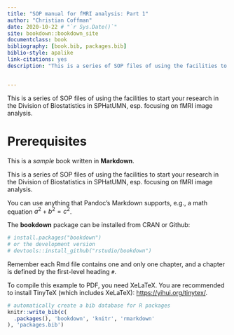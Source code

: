```yaml
--- 
title: "SOP manual for fMRI analysis: Part 1"
author: "Christian Coffman"
date: 2020-10-22 # "`r Sys.Date()`"
site: bookdown::bookdown_site
documentclass: book
bibliography: [book.bib, packages.bib]
biblio-style: apalike
link-citations: yes
description: "This is a series of SOP files of using the facilities to start your research in the Division of Biostatistics in SPH@UMN, esp. focusing on fMRI image analysis."


---
```

This is a series of SOP files of using the facilities to start your research in the Division of Biostatistics in SPHatUMN, esp. focusing on fMRI image analysis.

# Prerequisites

This is a _sample_ book written in **Markdown**. 

This is a series of SOP files of using the facilities to start your research in the Division of Biostatistics in SPHatUMN, esp. focusing on fMRI image analysis.

You can use anything that Pandoc's Markdown supports, e.g., a math equation $a^2 + b^2 = c^2$.

The **bookdown** package can be installed from CRAN or Github:

```r
# install.packages("bookdown")
# or the development version
# devtools::install_github("rstudio/bookdown")
```

Remember each Rmd file contains one and only one chapter, and a chapter is defined by the first-level heading `#`.

To compile this example to PDF, you need XeLaTeX. You are recommended to install TinyTeX (which includes XeLaTeX): <https://yihui.org/tinytex/>.

```r
# automatically create a bib database for R packages
knitr::write_bib(c(
  .packages(), 'bookdown', 'knitr', 'rmarkdown'
), 'packages.bib')
```

